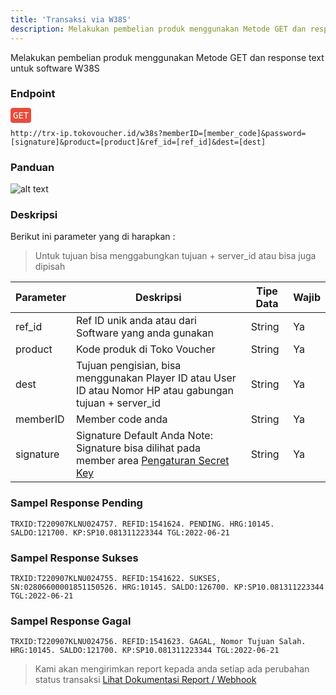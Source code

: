 ```yaml
---
title: 'Transaksi via W38S'
description: Melakukan pembelian produk menggunakan Metode GET dan response text
---
```



Melakukan pembelian produk menggunakan Metode GET dan response text untuk software W38S

### Endpoint
<div style="font-family:monospace;margin-bottom:12px;">
<span style="color:white;background:#e74c3c;border-radius: 4px;padding: 4px;">GET</span>
</div>

```
http://trx-ip.tokovoucher.id/w38s?memberID=[member_code]&password=[signature]&product=[product]&ref_id=[ref_id]&dest=[dest]
```

### Panduan

![alt text](/w38s.png)

### Deskripsi
Berikut ini parameter  yang di harapkan :
> Untuk tujuan bisa menggabungkan tujuan + server_id atau bisa juga dipisah

| Parameter   | Deskripsi                                                                                                              | Tipe Data | Wajib |
|-------------|------------------------------------------------------------------------------------------------------------------------|-----------|-------|
| ref_id      | Ref ID unik anda atau dari Software yang anda gunakan                                                                                                      | String    | Ya    |
| product      | Kode produk di Toko Voucher                                                                                                            | String    | Ya    |
| dest      | Tujuan pengisian, bisa menggunakan Player ID atau User ID  atau Nomor HP atau gabungan tujuan + server_id  | String    | Ya    |
| memberID   | Member code anda                                                                                                       | String    | Ya    |
| signature   | Signature Default Anda Note: Signature bisa dilihat pada member area [Pengaturan Secret Key ](https://member.tokovoucher.id/pengaturan/secret-key) | String    | Ya    |


### Sampel Response Pending
```
TRXID:T220907KLNU024757. REFID:1541624. PENDING. HRG:10145. SALDO:121700. KP:SP10.081311223344 TGL:2022-06-21
```

### Sampel Response Sukses
```
TRXID:T220907KLNU024755. REFID:1541622. SUKSES, SN:02806600001851150526. HRG:10145. SALDO:126700. KP:SP10.081311223344 TGL:2022-06-21
```
### Sampel Response Gagal
```
TRXID:T220907KLNU024756. REFID:1541623. GAGAL, Nomor Tujuan Salah. HRG:10145. SALDO:121700. KP:SP10.081311223344 TGL:2022-06-21
```


> Kami akan mengirimkan report kepada anda setiap ada perubahan status transaksi
> [Lihat Dokumentasi Report / Webhook](https://docs.tokovoucher.id/webhook/get)
